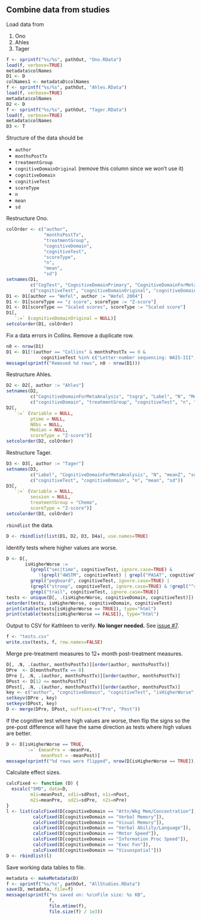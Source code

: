 ## Combine data from studies

Load data from

1. Ono
1. Ahles
1. Tager

```r
f <- sprintf("%s/%s", pathOut, "Ono.RData")
load(f, verbose=TRUE)
metadata$colNames
D1 <- D
colNames1 <- metadataD$colNames
f <- sprintf("%s/%s", pathOut, "Ahles.RData")
load(f, verbose=TRUE)
metadata$colNames
D2 <- D
f <- sprintf("%s/%s", pathOut, "Tager.RData")
load(f, verbose=TRUE)
metadata$colNames
D3 <- T
```

Structure of the data should be

* `author`
* `monthsPostTx`
* `treatmentGroup`
* `cognitiveDomainOriginal` (remove this column since we won't use it)
* `cognitiveDomain`
* `cognitiveTest`
* `scoreType`
* `n`
* `mean`
* `sd`

Restructure Ono.

```r
colOrder <- c("author",
              "monthsPostTx",
              "treatmentGroup",
              "cognitiveDomain",
              "cognitiveTest",
              "scoreType",
              "n",
              "mean",
              "sd")
setnames(D1,
         c("CogTest", "CognitiveDomainPrimary", "CognitiveDomainForMetaAnalysis", "ScoreTyp", "N"),
         c("cognitiveTest", "cognitiveDomainOriginal", "cognitiveDomain", "scoreType", "n"))
D1 <- D1[author == "Wefel", author := "Wefel 2004"]
D1 <- D1[scoreType == "z score", scoreType := "Z-score"]
D1 <- D1[scoreType == "Scaled scores", scoreType := "Scaled score"]
D1[,
   `:=` (cognitiveDomainOriginal = NULL)]
setcolorder(D1, colOrder)
```

Fix a data errors in Collins.
Remove a duplicate row.

```r
n0 <- nrow(D1)
D1 <- D1[!(author == "Collins" & monthsPostTx == 0 &
             cognitiveTest %in% c("Letter-number sequencing: WAIS-III", "Symbol search: WAIS-III"))]
message(sprintf("Removed %d rows", n0 - nrow(D1)))
```

Restructure Ahles.

```r
D2 <- D2[, author := "Ahles"]
setnames(D2,
         c("CognitiveDomainForMetaAnalysis", "txgrp", "Label", "N", "Mean", "StdDev"),
         c("cognitiveDomain", "treatmentGroup", "cognitiveTest", "n", "mean", "sd"))
D2[,
   `:=` (Variable = NULL,
         ptime = NULL,
         NObs = NULL,
         Median = NULL,
         scoreType = "Z-score")]
setcolorder(D2, colOrder)
```

Restructure Tager.

```r
D3 <- D3[, author := "Tager"]
setnames(D3,
         c("Label", "CognitiveDomainForMetaAnalysis", "N", "meanZ", "sdZ"),
         c("cognitiveTest", "cognitiveDomain", "n", "mean", "sd"))
D3[,
   `:=` (Variable = NULL,
         session = NULL,
         treatmentGroup = "Chemo",
         scoreType = "Z-score")]
setcolorder(D3, colOrder)
```

`rbindlist` the data.

```r
D <- rbindlist(list(D1, D2, D3, D4a), use.names=TRUE)
```

Identify tests where higher values are worse.

```r
D <- D[, 
       isHigherWorse := 
         (grepl("sec|time", cognitiveTest, ignore.case=TRUE) &
            !(grepl("4WSTM", cognitiveTest) | grepl("PASAT", cognitiveTest))) |
         grepl("pegboard", cognitiveTest, ignore.case=TRUE) |
         (grepl("stroop", cognitiveTest, ignore.case=TRUE) & !grepl("^stroop$", cognitiveTest, ignore.case=TRUE))|
         grepl("trail", cognitiveTest, ignore.case=TRUE)]
tests <- unique(D[, .(isHigherWorse, cognitiveDomain, cognitiveTest)])
setorder(tests, isHigherWorse, cognitiveDomain, cognitiveTest)
print(xtable(tests[isHigherWorse == TRUE]), type="html")
print(xtable(tests[isHigherWorse == FALSE]), type="html")
```

Output to CSV for Kathleen to verify.
**No longer needed.**
See [issue #7](https://github.com/benjamin-chan/AEAfterBreastCaACT/issues/7).

```r
f <- "tests.csv"
write.csv(tests, f, row.names=FALSE)
```

Merge pre-treatment measures to 12+ month post-treatment measures.

```r
D[, .N, .(author, monthsPostTx)][order(author, monthsPostTx)]
DPre  <- D[monthsPostTx == 0]
DPre [, .N, .(author, monthsPostTx)][order(author, monthsPostTx)]
DPost <- D[12 <= monthsPostTx]
DPost[, .N, .(author, monthsPostTx)][order(author, monthsPostTx)]
key <- c("author", "cognitiveDomain", "cognitiveTest", "isHigherWorse", "scoreType")
setkeyv(DPre , key)
setkeyv(DPost, key)
D <- merge(DPre, DPost, suffixes=c("Pre", "Post"))
```

If the cognitive test where high values are worse,
then flip the signs so the pre-post difference will have the same direction as tests where high values are better.

```r
D <- D[isHigherWorse == TRUE,
       `:=` (meanPre = -meanPre,
             meanPost = -meanPost)]
message(sprintf("%d rows were flipped", nrow(D[isHigherWorse == TRUE])))
```

Calculate effect sizes.

```r
calcFixed <- function (D) {
  escalc("SMD", data=D,
         m1i=meanPost, sd1i=sdPost, n1i=nPost,
         m2i=meanPre,  sd2i=sdPre,  n2i=nPre)
}
l <- list(calcFixed(D[cognitiveDomain == "Attn/Wkg Mem/Concentration"]),
          calcFixed(D[cognitiveDomain == "Verbal Memory"]),
          calcFixed(D[cognitiveDomain == "Visual Memory"]),
          calcFixed(D[cognitiveDomain == "Verbal Ability/Language"]),
          calcFixed(D[cognitiveDomain == "Motor Speed"]),
          calcFixed(D[cognitiveDomain == "Information Proc Speed"]),
          calcFixed(D[cognitiveDomain == "Exec Fxn"]),
          calcFixed(D[cognitiveDomain == "Visuospatial"]))
D <- rbindlist(l)
```

Save working data tables to file.

```r
metadata <- makeMetadata(D)
f <- sprintf("%s/%s", pathOut, "AllStudies.RData")
save(D, metadata, file=f)
message(sprintf("%s saved on: %s\nFile size: %s KB", 
                f,
                file.mtime(f),
                file.size(f) / 1e3))
```
